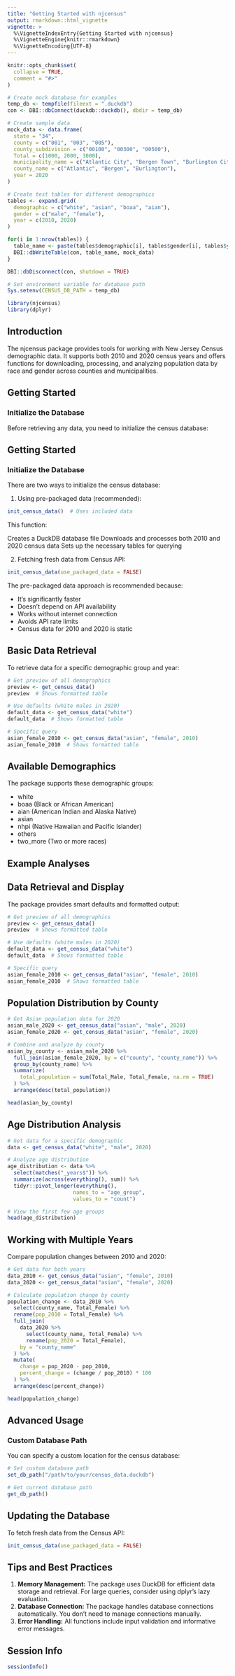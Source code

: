 ```yaml
---
title: "Getting Started with njcensus"
output: rmarkdown::html_vignette
vignette: >
  %\VignetteIndexEntry{Getting Started with njcensus}
  %\VignetteEngine{knitr::rmarkdown}
  %\VignetteEncoding{UTF-8}
---
```


```r
knitr::opts_chunk$set(
  collapse = TRUE,
  comment = "#>"
)

# Create mock database for examples
temp_db <- tempfile(fileext = ".duckdb")
con <- DBI::dbConnect(duckdb::duckdb(), dbdir = temp_db)

# Create sample data
mock_data <- data.frame(
  state = "34",
  county = c("001", "003", "005"),
  county_subdivision = c("00100", "00300", "00500"),
  Total = c(1000, 2000, 3000),
  municipality_name = c("Atlantic City", "Bergen Town", "Burlington City"),
  county_name = c("Atlantic", "Bergen", "Burlington"),
  year = 2020
)

# Create test tables for different demographics
tables <- expand.grid(
  demographic = c("white", "asian", "boaa", "aian"),
  gender = c("male", "female"),
  year = c(2010, 2020)
)

for(i in 1:nrow(tables)) {
  table_name <- paste(tables$demographic[i], tables$gender[i], tables$year[i], sep = "_")
  DBI::dbWriteTable(con, table_name, mock_data)
}

DBI::dbDisconnect(con, shutdown = TRUE)

# Set environment variable for database path
Sys.setenv(CENSUS_DB_PATH = temp_db)

```

```r
library(njcensus)
library(dplyr)
```

## Introduction

The njcensus package provides tools for working with New Jersey Census demographic data. It supports both 2010 and 2020 census years and offers functions for downloading, processing, and analyzing population data by race and gender across counties and municipalities.

## Getting Started

### Initialize the Database

Before retrieving any data, you need to initialize the census database:

## Getting Started

### Initialize the Database

There are two ways to initialize the census database:

1.  Using pre-packaged data (recommended):

``` r
init_census_data()  # Uses included data
```

This function:

Creates a DuckDB database file Downloads and processes both 2010 and 2020 census data Sets up the necessary tables for querying

2.  Fetching fresh data from Census API:

``` r
init_census_data(use_packaged_data = FALSE)
```

The pre-packaged data approach is recommended because:

-   It's significantly faster
-   Doesn't depend on API availability
-   Works without internet connection
-   Avoids API rate limits
-   Census data for 2010 and 2020 is static

## Basic Data Retrieval

To retrieve data for a specific demographic group and year:

``` r
# Get preview of all demographics
preview <- get_census_data()
preview  # Shows formatted table

# Use defaults (white males in 2020)
default_data <- get_census_data("white")
default_data  # Shows formatted table

# Specific query
asian_female_2010 <- get_census_data("asian", "female", 2010)
asian_female_2010  # Shows formatted table
```

## Available Demographics

The package supports these demographic groups:

-   white
-   boaa (Black or African American)
-   aian (American Indian and Alaska Native)
-   asian
-   nhpi (Native Hawaiian and Pacific Islander)
-   others
-   two_more (Two or more races)

## Example Analyses

## Data Retrieval and Display

The package provides smart defaults and formatted output:

```r
# Get preview of all demographics
preview <- get_census_data()
preview  # Shows formatted table

# Use defaults (white males in 2020)
default_data <- get_census_data("white")
default_data  # Shows formatted table

# Specific query
asian_female_2010 <- get_census_data("asian", "female", 2010)
asian_female_2010  # Shows formatted table

```

## Population Distribution by County

``` r
# Get Asian population data for 2020
asian_male_2020 <- get_census_data("asian", "male", 2020)
asian_female_2020 <- get_census_data("asian", "female", 2020)

# Combine and analyze by county
asian_by_county <- asian_male_2020 %>%
  full_join(asian_female_2020, by = c("county", "county_name")) %>%
  group_by(county_name) %>%
  summarize(
    total_population = sum(Total_Male, Total_Female, na.rm = TRUE)
  ) %>%
  arrange(desc(total_population))

head(asian_by_county)
```

## Age Distribution Analysis

``` r
# Get data for a specific demographic
data <- get_census_data("white", "male", 2020)

# Analyze age distribution
age_distribution <- data %>%
  select(matches("_years$")) %>%
  summarize(across(everything(), sum)) %>%
  tidyr::pivot_longer(everything(), 
                     names_to = "age_group", 
                     values_to = "count")

# View the first few age groups
head(age_distribution)
```

## Working with Multiple Years

Compare population changes between 2010 and 2020:

``` r
# Get data for both years
data_2010 <- get_census_data("asian", "female", 2010)
data_2020 <- get_census_data("asian", "female", 2020)

# Calculate population change by county
population_change <- data_2010 %>%
  select(county_name, Total_Female) %>%
  rename(pop_2010 = Total_Female) %>%
  full_join(
    data_2020 %>%
      select(county_name, Total_Female) %>%
      rename(pop_2020 = Total_Female),
    by = "county_name"
  ) %>%
  mutate(
    change = pop_2020 - pop_2010,
    percent_change = (change / pop_2010) * 100
  ) %>%
  arrange(desc(percent_change))

head(population_change)
```

## Advanced Usage

### Custom Database Path

You can specify a custom location for the census database:

``` r
# Set custom database path
set_db_path("/path/to/your/census_data.duckdb")

# Get current database path
get_db_path()
```

## Updating the Database

To fetch fresh data from the Census API:

``` r
init_census_data(use_packaged_data = FALSE)
```

## Tips and Best Practices

1.  **Memory Management:** The package uses DuckDB for efficient data storage and retrieval. For large queries, consider using dplyr's lazy evaluation.
2.  **Database Connection:** The package handles database connections automatically. You don't need to manage connections manually.
3.  **Error Handling:** All functions include input validation and informative error messages.

## Session Info

``` r
sessionInfo()
```
